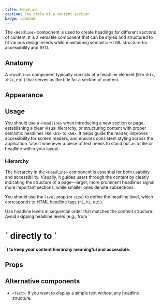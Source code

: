 ```yaml
---
title: Headline
caption: The title of a content section
badge: updated
---
```


The `<Headline>` component is used to create headings for different sections of content. It is a versatile component that can be styled and structured to fit various design needs while maintaining semantic HTML structure for accessibility and SEO.

## Anatomy

A `<Headline>` component typically consists of a headline element (like `<h1>`, `<h2>`, etc.) that serves as the title for a section of content.

## Appearance

<AppearanceDemo component={title} />

<AppearanceTable component={title} />

## Usage

You should use a `<Headline>` when introducing a new section or page, establishing a clear visual hierarchy, or structuring content with proper semantic headlines like `<h1>` to `<h6>`. It helps guide the reader, improves accessibility for screen readers, and ensures consistent styling across the application. Use it whenever a piece of text needs to stand out as a title or headline within your layout.

<ComponentDemo file="./headline.demo.tsx" />

### Hierarchy

The hierarchy in the `<Headline>` component is essential for both usability and accessibility. Visually, it guides users through the content by clearly indicating the structure of a page—larger, more prominent headlines signal more important sections, while smaller ones denote subsections.

You should use the `level` prop (or `size`) to define the headline level, which corresponds to HTML headline tags (`h1`, `h2`, etc.).

<GuidelineTiles>
  <Do>
    <Do.Description>
     Use headline levels in sequential order that matches the content structure.
    </Do.Description>
  </Do>
  <Dont>
    <Dont.Description>
     Avoid skipping headline levels (e.g., from `<h1>` directly to `<h4>`) to keep your content hierarchy meaningful and accessible.
    </Dont.Description>
  </Dont>
</GuidelineTiles>

## Props

<StorybookHintMessage component={title} />

<PropsTable component={title} />

## Alternative components

- `<Text>`: If you want to display a simple text without any headline structure.
